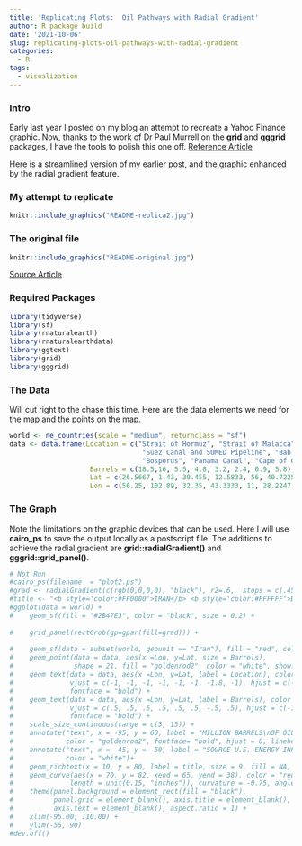 ```yaml
---
title: 'Replicating Plots:  Oil Pathways with Radial Gradient'
author: R package build
date: '2021-10-06'
slug: replicating-plots-oil-pathways-with-radial-gradient
categories:
  - R
tags:
  - visualization
---
```



### Intro
Early last year I posted on my blog an attempt to recreate a Yahoo Finance graphic. Now, thanks to the work of Dr Paul Murrell on the **grid** and **gggrid** packages, I have the tools to polish this one off.  [Reference Article](https://developer.r-project.org/Blog/public/2020/07/15/new-features-in-the-r-graphics-engine/ "New Features in the R Graphics Engine")

Here is a streamlined version of my earlier post, and the graphic enhanced by the radial gradient feature. 

### My attempt to replicate

```r
knitr::include_graphics("README-replica2.jpg")
```


### The original file

```r
knitr::include_graphics("README-original.jpg")
```

[Source Article](https://finance.yahoo.com/news/what-us-iran-tensions-could-mean-for-oil-prices-193905568.html?guccounter=1&guce_referrer=aHR0cHM6Ly93d3cuZ29vZ2xlLmNvbS8&guce_referrer_sig=AQAAADp4Vt8w3NAGpqbj8B0Lj3oLzHjF-R9YqWXZKXiKiabBmEv_8GNYKJeLGytcLIHL1fLnn9Rv886i_Vr07iqAUu4fuZrpm-5goU7ulysC0QjUSEUxWfs1Ax_zinvN3DezuR3zAsWmwSClEXkSGXu9_d-wmCe22K4GKnRjQq7_1d3p "What US-Iran Tensions Could Mean for Oil Prices")


### Required Packages
```r
library(tidyverse)
library(sf)
library(rnaturalearth)
library(rnaturalearthdata)
library(ggtext)
library(grid)
library(gggrid)
```

### The Data
Will cut right to the chase this time. Here are the data elements we need for the map and the points on the map.

```r
world <- ne_countries(scale = "medium", returnclass = "sf")
data <- data.frame(Location = c("Strait of Hormuz", "Strait of Malacca", 
                                 "Suez Canal and SUMED Pipeline", "Bab el-Mandeb", "Danish Straits", 
                                 "Bosporus", "Panama Canal", "Cape of Good Hope"), 
                    Barrels = c(18.5,16, 5.5, 4.8, 3.2, 2.4, 0.9, 5.8), 
                    Lat = c(26.5667, 1.43, 30.455, 12.5833, 56, 40.7225, 9.38743, -34.3548), 
                    Lon = c(56.25, 102.89, 32.35, 43.3333, 11, 28.2247, -79.91863, 18.4698))
```

### The Graph
Note the limitations on the graphic devices that can be used. Here I will use **cairo_ps** to save the output locally as a postscript file. The additions to achieve the radial gradient are **grid::radialGradient()** and **gggrid::grid_panel()**. 

```r
# Not Run
#cairo_ps(filename  = "plot2.ps")
#grad <- radialGradient(c(rgb(0,0,0,0), "black"), r2=.6,  stops = c(.45, 1), extend = "pad")
#title <- "<b style='color:#FF0000'>IRAN</b> <b style='color:#FFFFFF'>BORDERS<br> KEY OIL PATHWAY</b>"
#ggplot(data = world) +
#    geom_sf(fill = "#2B47E3", color = "black", size = 0.2) +
    
#    grid_panel(rectGrob(gp=gpar(fill=grad))) +
    
#    geom_sf(data = subset(world, geounit == "Iran"), fill = "red", color = "black", size = 0.2) +
#    geom_point(data = data, aes(x =Lon, y=Lat, size = Barrels), 
#               shape = 21, fill = "goldenrod2", color = "white", show.legend = F) +
#    geom_text(data = data, aes(x =Lon, y=Lat, label = Location), color = "white", size = 3.5,
#              vjust = c(-1, -1, -1, -1, -1, -1, -1.8, -1), hjust = c(-0.25, 1.25, 1.1, 1.2, -0.18, -0.27, -0.14, 1.2), 
#              fontface = "bold") +
#    geom_text(data = data, aes(x =Lon, y=Lat, label = Barrels), color = "goldenrod2", size = 3.5,
#              vjust = c(.5, .5, .5, .5, .5, .5, -.5, .5), hjust = c(-1.0, 2.7, 2.0, 2.0, -1.0, -1.0, -0.6, 2.1),
#              fontface = "bold") +
#    scale_size_continuous(range = c(3, 15)) +
#    annotate("text", x = -95, y = 60, label = "MILLION BARRELS\nOF OIL MOVED PER\nDAY, 2016 DATA", size = 4.0,
#             color = "goldenrod2", fontface= "bold", hjust = 0, lineheight = 1) +
#    annotate("text", x = -45, y = -50, label = "SOURCE U.S. ENERGY INFORMATION ADMINISTRATION", size = 3.0,
#             color = "white")+
#    geom_richtext(x = 10, y = 80, label = title, size = 9, fill = NA, label.color = NA, lineheight = 0.33) +
#    geom_curve(aes(x = 70, y = 82, xend = 65, yend = 38), color = "red", arrow = arrow(type = "open",
#              length = unit(0.15, "inches")), curvature = -0.75, angle = 100, ncp =10) + 
#    theme(panel.background = element_rect(fill = "black"),
#          panel.grid = element_blank(), axis.title = element_blank(), axis.ticks = element_blank(),
#          axis.text = element_blank(), aspect.ratio = 1) +
#    xlim(-95.00, 110.00) +
#    ylim(-55, 90)
#dev.off()
```
